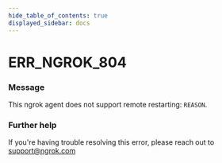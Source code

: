 ```yaml
---
hide_table_of_contents: true
displayed_sidebar: docs
---
```



# ERR_NGROK_804

### Message

This ngrok agent does not support remote restarting: `REASON`.

<ErrorDetails error="err_ngrok_804" />

### Further help

If you're having trouble resolving this error, please reach out to [support@ngrok.com](mailto:support@ngrok.com?subject=Help%20with%20ERR_NGROK_804)
